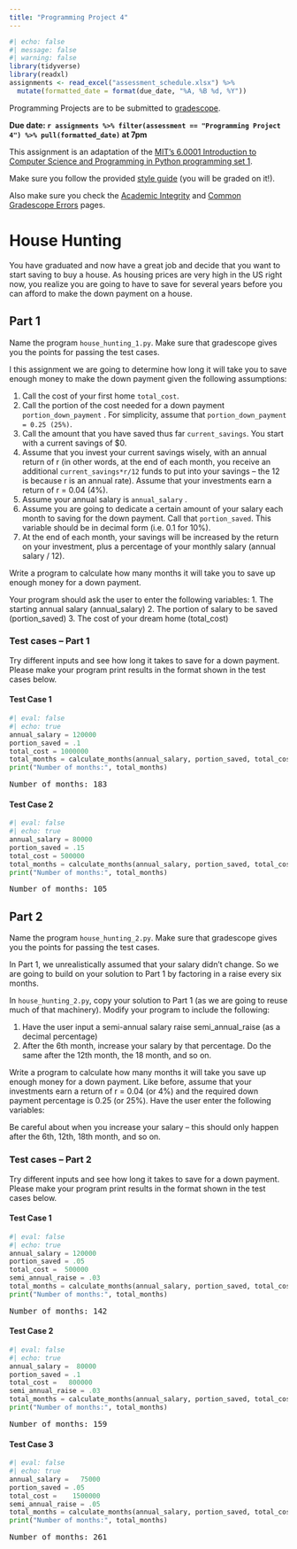 ```yaml
---
title: "Programming Project 4"
---
```


```r
#| echo: false
#| message: false
#| warning: false
library(tidyverse)
library(readxl)
assignments <- read_excel("assessment_schedule.xlsx") %>% 
  mutate(formatted_date = format(due_date, "%A, %B %d, %Y"))
```

Programming Projects are to be submitted to [gradescope](https://www.gradescope.com/courses/676322).

**Due date: `r assignments %>% filter(assessment == "Programming Project 4") %>% pull(formatted_date)` at 7pm**

This assignment is an adaptation of the [MIT's 6.0001 Introduction to Computer Science and Programming in Python programming set 1](https://ocw.mit.edu/courses/6-0001-introduction-to-computer-science-and-programming-in-python-fall-2016/resources/mit6_0001f16_ps1/).

Make sure you follow the provided [style guide](style.html) (you will be graded on it!). 

Also make sure you check the [Academic Integrity](academic-integrity.html) and [Common Gradescope Errors](gradescope-errors.html) pages.


# House Hunting

You have graduated and now have a great job and decide that you want to start saving to buy a house. As housing prices are very high in the US right now, you realize you are going to have to save for several years before you can afford to make the down payment on a house. 

## Part 1

Name the program `house_hunting_1.py`. Make sure that gradescope gives you the points for passing the test cases.

I this assignment we are going to determine how long it will take you to save enough money to make the down payment given the following assumptions:

1. Call the cost of your first home `total_cost`.
2. Call the portion of the cost needed for a down payment `portion_down_payment` . For
simplicity, assume that `portion_down_payment = 0.25 (25%)`.
3. Call the amount that you have saved thus far `current_savings`. You start with a current
savings of $0.
4. Assume that you invest your current savings wisely, with an annual return of r (in other words,
at the end of each month, you receive an additional `current_savings*r/12` funds to put into
your savings – the 12 is because r is an annual rate). Assume that your investments earn a
return of r = 0.04 (4%).
5. Assume your annual salary is `annual_salary` .
6. Assume you are going to dedicate a certain amount of your salary each month to saving for
the down payment. Call that `portion_saved`. This variable should be in decimal form (i.e. 0.1
for 10%).
7. At the end of each month, your savings will be increased by the return on your investment,
plus a percentage of your monthly salary (annual salary / 12).

Write a program to calculate how many months it will take you to save up enough money for a down
payment.


Your program should ask the user to enter the following variables:
1. The starting annual salary (annual_salary)
2. The portion of salary to be saved (portion_saved)
3. The cost of your dream home (total_cost)


### Test cases -- Part 1

Try different inputs and see how long it takes to save for a down payment. Please make your
program print results in the format shown in the test cases below.

#### Test Case 1
```python
#| eval: false
#| echo: true
annual_salary = 120000
portion_saved = .1
total_cost = 1000000
total_months = calculate_months(annual_salary, portion_saved, total_cost)
print("Number of months:", total_months)
```

<pre>
Number of months: 183
</pre>

#### Test Case 2
```python
#| eval: false
#| echo: true
annual_salary = 80000
portion_saved = .15
total_cost = 500000
total_months = calculate_months(annual_salary, portion_saved, total_cost)
print("Number of months:", total_months)
```

<pre>
Number of months: 105
</pre>

## Part 2

Name the program `house_hunting_2.py`. Make sure that gradescope gives you the points for passing the test cases.

In Part 1, we unrealistically assumed that your salary didn’t change.  So we are going to build on your
solution to Part 1 by factoring in a raise every six months. 

In `house_hunting_2.py`, copy your solution to Part 1 (as we are going to reuse much of that machinery).  Modify your program to include the following:

1. Have the user input a semi-annual salary raise semi_annual_raise (as a decimal percentage)
2. After the 6th month, increase your salary by that percentage.  Do the same after the 12th
month, the 18  month, and so on. 

Write a program to calculate how many months it will take you save up enough money for a down
payment.  Like before, assume that your investments earn a return of r = 0.04 (or 4%) and the
required down payment percentage is 0.25 (or 25%).  Have the user enter the following variables:

Be careful about when you increase your salary – this should only happen after the 6th, 12th, 18th
month, and so on. 


### Test cases -- Part 2

Try different inputs and see how long it takes to save for a down payment. Please make your
program print results in the format shown in the test cases below.

#### Test Case 1
```python
#| eval: false
#| echo: true
annual_salary = 120000
portion_saved = .05
total_cost =  500000
semi_annual_raise = .03
total_months = calculate_months(annual_salary, portion_saved, total_cost, semi_annual_raise)
print("Number of months:", total_months)
```

<pre>
Number of months: 142
</pre>

#### Test Case 2
```python
#| eval: false
#| echo: true
annual_salary =  80000
portion_saved = .1
total_cost =   800000
semi_annual_raise = .03
total_months = calculate_months(annual_salary, portion_saved, total_cost, semi_annual_raise)
print("Number of months:", total_months)
```

<pre>
Number of months: 159
</pre>

#### Test Case 3
```python
#| eval: false
#| echo: true
annual_salary =   75000
portion_saved = .05
total_cost =    1500000
semi_annual_raise = .05
total_months = calculate_months(annual_salary, portion_saved, total_cost, semi_annual_raise)
print("Number of months:", total_months)
```

<pre>
Number of months: 261
</pre>